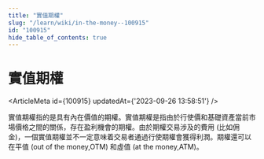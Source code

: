 ```yaml
---
title: "實值期權"
slug: "/learn/wiki/in-the-money--100915"
id: "100915"
hide_table_of_contents: true
---
```



# 實值期權

<ArticleMeta id={100915} updatedAt={'2023-09-26 13:58:51'} />
<div className='border-solid border-b border-t-0 my-4 border-[var(--ifm-color-gray-300)]' />

實值期權指的是具有內在價值的期權。實值期權是指由於行使價和基礎資產當前市場價格之間的關係，存在盈利機會的期權。由於期權交易涉及的費用 (比如佣金)，一個實值期權並不一定意味着交易者通過行使期權會獲得利潤。期權還可以在平值 (out of the money,OTM) 和虛值 (at the money,ATM)。
